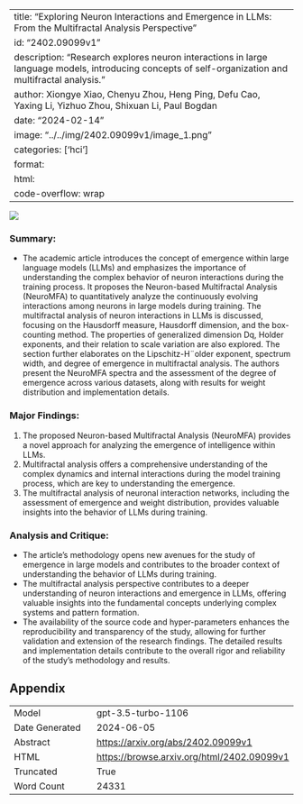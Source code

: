
---
title: "Exploring Neuron Interactions and Emergence in LLMs: From the Multifractal Analysis Perspective"
id: "2402.09099v1"
description: "Research explores neuron interactions in large language models, introducing concepts of self-organization and multifractal analysis."
author: Xiongye Xiao, Chenyu Zhou, Heng Ping, Defu Cao, Yaxing Li, Yizhuo Zhou, Shixuan Li, Paul Bogdan
date: "2024-02-14"
image: "../../img/2402.09099v1/image_1.png"
categories: ['hci']
format:
  html:
    code-overflow: wrap
---

![](../../img/2402.09099v1/image_1.png)

### Summary:
- The academic article introduces the concept of emergence within large language models (LLMs) and emphasizes the importance of understanding the complex behavior of neuron interactions during the training process. It proposes the Neuron-based Multifractal Analysis (NeuroMFA) to quantitatively analyze the continuously evolving interactions among neurons in large models during training. The multifractal analysis of neuron interactions in LLMs is discussed, focusing on the Hausdorff measure, Hausdorff dimension, and the box-counting method. The properties of generalized dimension Dq, Holder exponents, and their relation to scale variation are also explored. The section further elaborates on the Lipschitz-H¨older exponent, spectrum width, and degree of emergence in multifractal analysis. The authors present the NeuroMFA spectra and the assessment of the degree of emergence across various datasets, along with results for weight distribution and implementation details.

### Major Findings:
1. The proposed Neuron-based Multifractal Analysis (NeuroMFA) provides a novel approach for analyzing the emergence of intelligence within LLMs.
2. Multifractal analysis offers a comprehensive understanding of the complex dynamics and internal interactions during the model training process, which are key to understanding the emergence.
3. The multifractal analysis of neuronal interaction networks, including the assessment of emergence and weight distribution, provides valuable insights into the behavior of LLMs during training.

### Analysis and Critique:
- The article's methodology opens new avenues for the study of emergence in large models and contributes to the broader context of understanding the behavior of LLMs during training.
- The multifractal analysis perspective contributes to a deeper understanding of neuron interactions and emergence in LLMs, offering valuable insights into the fundamental concepts underlying complex systems and pattern formation.
- The availability of the source code and hyper-parameters enhances the reproducibility and transparency of the study, allowing for further validation and extension of the research findings. The detailed results and implementation details contribute to the overall rigor and reliability of the study's methodology and results.

## Appendix

|          |          |
|----------|----------|
| Model     | gpt-3.5-turbo-1106       |
| Date Generated     | 2024-06-05       |
| Abstract | [https://arxiv.org/abs/2402.09099v1](https://arxiv.org/abs/2402.09099v1)        |
| HTML     | [https://browse.arxiv.org/html/2402.09099v1](https://browse.arxiv.org/html/2402.09099v1)       |
| Truncated       | True       |
| Word Count       | 24331       |